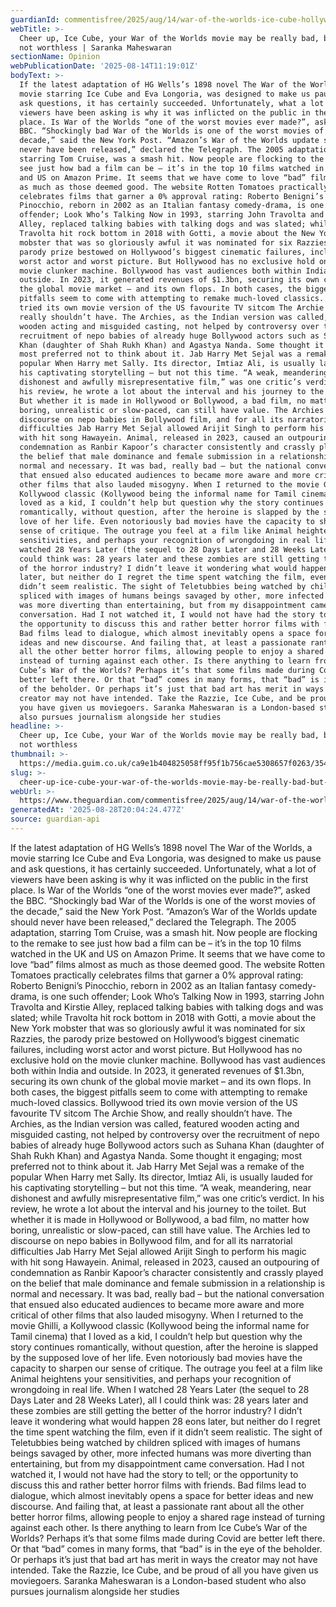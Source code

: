 ```yaml
---
guardianId: commentisfree/2025/aug/14/war-of-the-worlds-ice-cube-hollywood-bollywood
webTitle: >-
  Cheer up, Ice Cube, your War of the Worlds movie may be really bad, but it's
  not worthless | Saranka Maheswaran
sectionName: Opinion
webPublicationDate: '2025-08-14T11:19:01Z'
bodyText: >-
  If the latest adaptation of HG Wells’s 1898 novel The War of the Worlds, a
  movie starring Ice Cube and Eva Longoria, was designed to make us pause and
  ask questions, it has certainly succeeded. Unfortunately, what a lot of
  viewers have been asking is why it was inflicted on the public in the first
  place. Is War of the Worlds “one of the worst movies ever made?”, asked the
  BBC. “Shockingly bad War of the Worlds is one of the worst movies of the
  decade,” said the New York Post. “Amazon’s War of the Worlds update should
  never have been released,” declared the Telegraph. The 2005 adaptation,
  starring Tom Cruise, was a smash hit. Now people are flocking to the remake to
  see just how bad a film can be – it’s in the top 10 films watched in the UK
  and US on Amazon Prime. It seems that we have come to love “bad” films almost
  as much as those deemed good. The website Rotten Tomatoes practically
  celebrates films that garner a 0% approval rating: Roberto Benigni’s
  Pinocchio, reborn in 2002 as an Italian fantasy comedy-drama, is one such
  offender; Look Who’s Talking Now in 1993, starring John Travolta and Kirstie
  Alley, replaced talking babies with talking dogs and was slated; while
  Travolta hit rock bottom in 2018 with Gotti, a movie about the New York
  mobster that was so gloriously awful it was nominated for six Razzies, the
  parody prize bestowed on Hollywood’s biggest cinematic failures, including
  worst actor and worst picture. But Hollywood has no exclusive hold on the
  movie clunker machine. Bollywood has vast audiences both within India and
  outside. In 2023, it generated revenues of $1.3bn, securing its own chunk of
  the global movie market – and its own flops. In both cases, the biggest
  pitfalls seem to come with attempting to remake much-loved classics. Bollywood
  tried its own movie version of the US favourite TV sitcom The Archie Show, and
  really shouldn’t have. The Archies, as the Indian version was called, featured
  wooden acting and misguided casting, not helped by controversy over the
  recruitment of nepo babies of already huge Bollywood actors such as Suhana
  Khan (daughter of Shah Rukh Khan) and Agastya Nanda. Some thought it engaging;
  most preferred not to think about it. Jab Harry Met Sejal was a remake of the
  popular When Harry met Sally. Its director, Imtiaz Ali, is usually lauded for
  his captivating storytelling – but not this time. “A weak, meandering, near
  dishonest and awfully misrepresentative film,” was one critic’s verdict. In
  his review, he wrote a lot about the interval and his journey to the toilet.
  But whether it is made in Hollywood or Bollywood, a bad film, no matter how
  boring, unrealistic or slow-paced, can still have value. The Archies led to
  discourse on nepo babies in Bollywood film, and for all its narratorial
  difficulties Jab Harry Met Sejal allowed Arijit Singh to perform his magic
  with hit song Hawayein. Animal, released in 2023, caused an outpouring of
  condemnation as Ranbir Kapoor’s character consistently and crassly played on
  the belief that male dominance and female submission in a relationship is
  normal and necessary. It was bad, really bad – but the national conversation
  that ensued also educated audiences to became more aware and more critical of
  other films that also lauded misogyny. When I returned to the movie Ghilli, a
  Kollywood classic (Kollywood being the informal name for Tamil cinema) that I
  loved as a kid, I couldn’t help but question why the story continues
  romantically, without question, after the heroine is slapped by the supposed
  love of her life. Even notoriously bad movies have the capacity to sharpen our
  sense of critique. The outrage you feel at a film like Animal heightens your
  sensitivities, and perhaps your recognition of wrongdoing in real life. When I
  watched 28 Years Later (the sequel to 28 Days Later and 28 Weeks Later), all I
  could think was: 28 years later and these zombies are still getting the better
  of the horror industry? I didn’t leave it wondering what would happen 28 eons
  later, but neither do I regret the time spent watching the film, even if it
  didn’t seem realistic. The sight of Teletubbies being watched by children
  spliced with images of humans beings savaged by other, more infected humans
  was more diverting than entertaining, but from my disappointment came
  conversation. Had I not watched it, I would not have had the story to tell; or
  the opportunity to discuss this and rather better horror films with friends.
  Bad films lead to dialogue, which almost inevitably opens a space for better
  ideas and new discourse. And failing that, at least a passionate rant about
  all the other better horror films, allowing people to enjoy a shared rage
  instead of turning against each other. Is there anything to learn from Ice
  Cube’s War of the Worlds? Perhaps it’s that some films made during Covid are
  better left there. Or that “bad” comes in many forms, that “bad” is in the eye
  of the beholder. Or perhaps it’s just that bad art has merit in ways the
  creator may not have intended. Take the Razzie, Ice Cube, and be proud of all
  you have given us moviegoers. Saranka Maheswaran is a London-based student who
  also pursues journalism alongside her studies
headline: >-
  Cheer up, Ice Cube, your War of the Worlds movie may be really bad, but it’s
  not worthless
thumbnail: >-
  https://media.guim.co.uk/ca9e1b404825058ff95f1b756cae5308657f0263/354_0_1190_952/500.jpg
slug: >-
  cheer-up-ice-cube-your-war-of-the-worlds-movie-may-be-really-bad-but-its-not-worthless-or-saranka-maheswaran
webUrl: >-
  https://www.theguardian.com/commentisfree/2025/aug/14/war-of-the-worlds-ice-cube-hollywood-bollywood
generatedAt: '2025-08-28T20:04:24.477Z'
source: guardian-api
---
```

If the latest adaptation of HG Wells’s 1898 novel The War of the Worlds, a movie starring Ice Cube and Eva Longoria, was designed to make us pause and ask questions, it has certainly succeeded. Unfortunately, what a lot of viewers have been asking is why it was inflicted on the public in the first place. Is War of the Worlds “one of the worst movies ever made?”, asked the BBC. “Shockingly bad War of the Worlds is one of the worst movies of the decade,” said the New York Post. “Amazon’s War of the Worlds update should never have been released,” declared the Telegraph. The 2005 adaptation, starring Tom Cruise, was a smash hit. Now people are flocking to the remake to see just how bad a film can be – it’s in the top 10 films watched in the UK and US on Amazon Prime. It seems that we have come to love “bad” films almost as much as those deemed good. The website Rotten Tomatoes practically celebrates films that garner a 0% approval rating: Roberto Benigni’s Pinocchio, reborn in 2002 as an Italian fantasy comedy-drama, is one such offender; Look Who’s Talking Now in 1993, starring John Travolta and Kirstie Alley, replaced talking babies with talking dogs and was slated; while Travolta hit rock bottom in 2018 with Gotti, a movie about the New York mobster that was so gloriously awful it was nominated for six Razzies, the parody prize bestowed on Hollywood’s biggest cinematic failures, including worst actor and worst picture. But Hollywood has no exclusive hold on the movie clunker machine. Bollywood has vast audiences both within India and outside. In 2023, it generated revenues of $1.3bn, securing its own chunk of the global movie market – and its own flops. In both cases, the biggest pitfalls seem to come with attempting to remake much-loved classics. Bollywood tried its own movie version of the US favourite TV sitcom The Archie Show, and really shouldn’t have. The Archies, as the Indian version was called, featured wooden acting and misguided casting, not helped by controversy over the recruitment of nepo babies of already huge Bollywood actors such as Suhana Khan (daughter of Shah Rukh Khan) and Agastya Nanda. Some thought it engaging; most preferred not to think about it. Jab Harry Met Sejal was a remake of the popular When Harry met Sally. Its director, Imtiaz Ali, is usually lauded for his captivating storytelling – but not this time. “A weak, meandering, near dishonest and awfully misrepresentative film,” was one critic’s verdict. In his review, he wrote a lot about the interval and his journey to the toilet. But whether it is made in Hollywood or Bollywood, a bad film, no matter how boring, unrealistic or slow-paced, can still have value. The Archies led to discourse on nepo babies in Bollywood film, and for all its narratorial difficulties Jab Harry Met Sejal allowed Arijit Singh to perform his magic with hit song Hawayein. Animal, released in 2023, caused an outpouring of condemnation as Ranbir Kapoor’s character consistently and crassly played on the belief that male dominance and female submission in a relationship is normal and necessary. It was bad, really bad – but the national conversation that ensued also educated audiences to became more aware and more critical of other films that also lauded misogyny. When I returned to the movie Ghilli, a Kollywood classic (Kollywood being the informal name for Tamil cinema) that I loved as a kid, I couldn’t help but question why the story continues romantically, without question, after the heroine is slapped by the supposed love of her life. Even notoriously bad movies have the capacity to sharpen our sense of critique. The outrage you feel at a film like Animal heightens your sensitivities, and perhaps your recognition of wrongdoing in real life. When I watched 28 Years Later (the sequel to 28 Days Later and 28 Weeks Later), all I could think was: 28 years later and these zombies are still getting the better of the horror industry? I didn’t leave it wondering what would happen 28 eons later, but neither do I regret the time spent watching the film, even if it didn’t seem realistic. The sight of Teletubbies being watched by children spliced with images of humans beings savaged by other, more infected humans was more diverting than entertaining, but from my disappointment came conversation. Had I not watched it, I would not have had the story to tell; or the opportunity to discuss this and rather better horror films with friends. Bad films lead to dialogue, which almost inevitably opens a space for better ideas and new discourse. And failing that, at least a passionate rant about all the other better horror films, allowing people to enjoy a shared rage instead of turning against each other. Is there anything to learn from Ice Cube’s War of the Worlds? Perhaps it’s that some films made during Covid are better left there. Or that “bad” comes in many forms, that “bad” is in the eye of the beholder. Or perhaps it’s just that bad art has merit in ways the creator may not have intended. Take the Razzie, Ice Cube, and be proud of all you have given us moviegoers. Saranka Maheswaran is a London-based student who also pursues journalism alongside her studies

